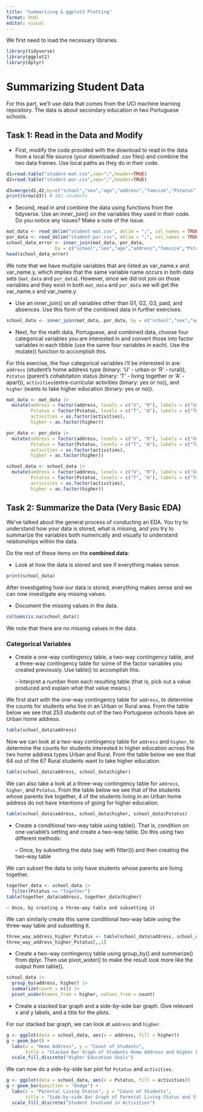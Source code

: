 ```yaml
---
title: "Summarizing & ggplot2 Plotting"
format: html
editor: visual
---
```


We first need to load the necessary libraries.

```r
library(tidyverse)
library(ggplot2)
library(dplyr)
```

# Summarizing Student Data

For this part, we’ll use data that comes from the UCI machine learning repository. The data is about secondary education in two Portuguese schools.

## Task 1: Read in the Data and Modify

- First, modify the code provided with the download to read in the data from a local file source (your downloaded .csv files) and combine the two data frames. Use local paths as they do in their code.

```r
d1=read.table("student-mat.csv",sep=";",header=TRUE)
d2=read.table("student-por.csv",sep=";",header=TRUE)

d3=merge(d1,d2,by=c("school","sex","age","address","famsize","Pstatus","Medu","Fedu","Mjob","Fjob","reason","nursery","internet"))
print(nrow(d3)) # 382 students
```

- Second, read in and combine the data using functions from the tidyverse. Use an inner_join() on the variables they used in their code. Do you notice any issues? Make a note of the issue.

```r
mat_data <- read_delim("student-mat.csv", delim = ";", col_names = TRUE)
por_data <- read_delim("student-por.csv", delim = ";", col_names = TRUE)
school_data_error <- inner_join(mat_data, por_data,
                  by = c("school","sex","age","address","famsize","Pstatus","Medu","Fedu","Mjob","Fjob","reason","nursery","internet")) |> collect()
head(school_data_error)
```

We note that we have multiple variables that are listed as var_name.x and var_name.y, which implies that the same variable name occurs in both data sets (`mat_data` and `por_data`). However, since we did not join on those variables and they exist in both `mat_data` and `por_data` we will get the var_name.x and var_name.y


- Use an inner_join() on all variables other than G1, G2, G3, paid, and absences. Use this form of the combined data in further exercises.

```r
school_data <- inner_join(mat_data, por_data, by = c("school","sex","age","address","famsize","Pstatus","Medu","Fedu","Mjob","Fjob","reason","guardian","traveltime","studytime","failures","schoolsup","famsup","activities","nursery","higher","internet","romantic","famrel","freetime","goout","Dalc","Walc","health")) |> collect()
```


- Next, for the math data, Portuguese, and combined data, choose four categorical variables you are interested in and convert those into factor variables in each tibble (use the same four variables in each). Use the mutate() function to accomplish this.

For this exercise, the four categorical variables i'll be interested in are: `address` (student's home address type (binary: 'U' - urban or 'R' - rural)), `Pstatus` (parent's cohabitation status (binary: 'T' - living together or 'A' - apart)), `activities`(extra-curricular activities (binary: yes or no)), and `higher` (wants to take higher education (binary: yes or no)).

```r
mat_data <- mat_data |>
  mutate(address = factor(address, levels = c("U", "R"), labels = c("Urban", "Rural")),
         Pstatus = factor(Pstatus, levels = c("T", "A"), labels = c("Together", "Apart")),
         activities = as.factor(activities),
         higher = as.factor(higher))

por_data <- por_data |>
  mutate(address = factor(address, levels = c("U", "R"), labels = c("Urban", "Rural")),
         Pstatus = factor(Pstatus, levels = c("T", "A"), labels = c("Together", "Apart")),
         activities = as.factor(activities),
         higher = as.factor(higher))

school_data <- school_data |>
  mutate(address = factor(address, levels = c("U", "R"), labels = c("Urban", "Rural")),
         Pstatus = factor(Pstatus, levels = c("T", "A"), labels = c("Together", "Apart")),
         activities = as.factor(activities),
         higher = as.factor(higher))
```

## Task 2: Summarize the Data (Very Basic EDA)

We’ve talked about the general process of conducting an EDA. You try to understand how your data is stored, what is missing, and you try to summarize the variables both numerically and visually to understand relationships within the data.

Do the rest of these items on the **combined data**:

- Look at how the data is stored and see if everything makes sense.

```r
print(school_data)
```

After investigating how our data is stored, everything makes sense and we can now investigate any missing values.

- Document the missing values in the data.

```r
colSums(is.na(school_data))
```

We note that there are no missing values in the data.

### Categorical Variables

-  Create a one-way contingency table, a two-way contingency table, and a three-way contingency table for some of the factor variables you created previously. Use table() to accomplish this.
    
    – Interpret a number from each resulting table (that is, pick out a value produced and explain what that value means.)

We first start with the one-way contingency table for `address`, to determine the counts for students who live in an Urban or Rural area. From the table below we see that 253 students out of the two Portuguese schools have an Urban home address.

```r
table(school_data$address)
```

Now we can look at a two-way contingency table for `address` and `higher`, to determine the counts for students interested in higher education across the two home address types Urban and Rural. From the table below we see that 64 out of the 67 Rural students want to take higher education.

```r
table(school_data$address, school_data$higher)
```

We can also take a look at a three-way contingency table for `address`, `higher`, and `Pstatus`. From the table below we see that of the students whose parents live together, 4 of the students living in an Urban home address do not have intentions of going for higher education.

```r
table(school_data$address, school_data$higher, school_data$Pstatus)
```

- Create a conditional two-way table using table(). That is, condition on one variable’s setting and create a two-way table. Do this using two different methods:

    – Once, by subsetting the data (say with filter()) and then creating the two-way table
    
We can subset the data to only have students whose parents are living together.

```r
together_data <- school_data |>
  filter(Pstatus == "Together")
table(together_data$address, together_data$higher)
```
    
    – Once, by creating a three-way table and subsetting it

We can similarly create this same conditional two-way table using the three-way table and subsetting it.

```r
three_way_address_higher_Pstatus <- table(school_data$address, school_data$higher, school_data$Pstatus)
three_way_address_higher_Pstatus[,,1]
```

- Create a two-way contingency table using group_by() and summarize() from dplyr. Then use pivot_wider() to make the result look more like the output from table().

```r
school_data |>
  group_by(address, higher) |>
  summarize(count = n()) |>
  pivot_wider(names_from = higher, values_from = count)
```

- Create a stacked bar graph and a side-by-side bar graph. Give relevant x and y labels, and a title for the plots.

For our stacked bar graph, we can look at `address` and `higher`.

```r
g <- ggplot(data = school_data, aes(x = address, fill = higher))
g + geom_bar() +
  labs(x = "Home Address", y = "Count of Students", 
       title = "Stacked Bar Graph of Students Home Address and Higher Education Goals") +
  scale_fill_discrete("Higher Education Goals")
```

We can now do a side-by-side bar plot for `Pstatus` and `activities`.

```r
g <- ggplot(data = school_data, aes(x = Pstatus, fill = activities))
g + geom_bar(position = "dodge") +
  labs(x = "Parental Living Status", y = "Count of Students",
       title = "Side-by-side Bar Graph of Parental Living Status and Student Involved in Activities") +
  scale_fill_discrete("Student Involved in Activities")
```

